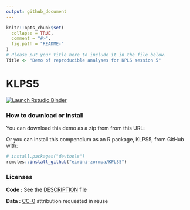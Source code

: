 ---
output: github_document
---

<!-- README.md is generated from README.Rmd. Please edit that file -->

```{r, echo = FALSE}
knitr::opts_chunk$set(
  collapse = TRUE,
  comment = "#>",
  fig.path = "README-"
)
# Please put your title here to include it in the file below.
Title <- "Demo of reproducible analyses for KPLS session 5"
```

# KLPS5

<!-- badges: start -->
[![Launch Rstudio Binder](http://mybinder.org/badge_logo.svg)](https://mybinder.org/v2/gh/eirini-zormpa/KPLS5/master?urlpath=rstudio)
<!-- badges: end -->


### How to download or install

You can download this demo as a zip from from this URL: </archive/master.zip>

Or you can install this compendium as an R package, KLPS5, from GitHub with:


```{r gh-installation, eval = FALSE}
# install.packages("devtools")
remotes::install_github("eirini-zormpa/KPLS5")
```


### Licenses

**Code :** See the [DESCRIPTION](DESCRIPTION) file

**Data :** [CC-0](http://creativecommons.org/publicdomain/zero/1.0/) attribution requested in reuse

